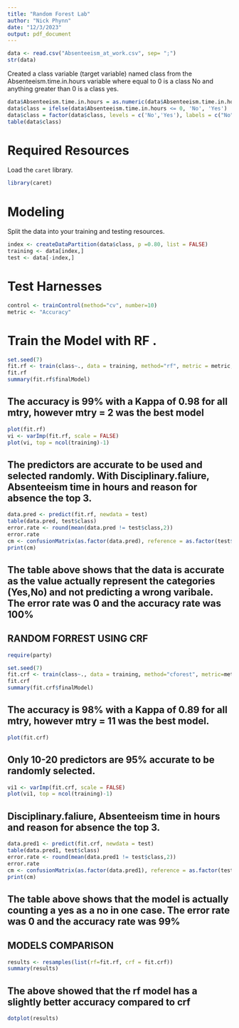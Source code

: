 ```yaml
---
title: "Random Forest Lab"
author: "Nick Phynn"
date: "12/3/2023"
output: pdf_document
---
```


```r
data <- read.csv("Absenteeism_at_work.csv", sep= ";")
str(data)
```

Created a class variable (target variable) named class from the Absenteeism.time.in.hours variable where equal to 0 is a class No and anything greater than 0 is a class yes.
 
```r
data$Absenteeism.time.in.hours = as.numeric(data$Absenteeism.time.in.hours)
data$class = ifelse(data$Absenteeism.time.in.hours <= 0, 'No', 'Yes')
data$class = factor(data$class, levels = c('No','Yes'), labels = c("No","Yes"))
table(data$class)
```


# Required Resources

Load the `caret` library. 

```r
library(caret)
```

# Modeling

Split the data into your training and testing resources. 

```r
index <- createDataPartition(data$class, p =0.80, list = FALSE)
training <- data[index,]
test <- data[-index,]
```

# Test Harnesses 

```r
control <- trainControl(method="cv", number=10)
metric <- "Accuracy"
```

# Train the Model with RF . 


```r
set.seed(7)
fit.rf <- train(class~., data = training, method="rf", metric = metric, trControl = control)
fit.rf
summary(fit.rf$finalModel)
```


## The accuracy is 99% with a Kappa of 0.98 for all mtry, however mtry = 2 was the best model

```r
plot(fit.rf)
vi <- varImp(fit.rf, scale = FALSE)
plot(vi, top = ncol(training)-1)
```


## The predictors are accurate to be used and selected randomly. With Disciplinary.faliure, Absenteeism time in hours and reason for absence the top 3. 


```r
data.pred <- predict(fit.rf, newdata = test)
table(data.pred, test$class)
error.rate <- round(mean(data.pred != test$class,2))
error.rate
cm <- confusionMatrix(as.factor(data.pred), reference = as.factor(test$class), mode = "prec_recall")
print(cm)
```

## The table above shows that the data is accurate as the value actually represent the categories (Yes,No) and not predicting a wrong varibale. The error rate was 0 and the accuracy rate was 100%

## RANDOM FORREST USING CRF

```r
require(party)
```

```r
set.seed(7)
fit.crf <- train(class~., data = training, method="cforest", metric=metric, trControl=control)
fit.crf
summary(fit.crf$finalModel)
```

## The accuracy is 98% with a Kappa of 0.89 for all mtry, however mtry = 11 was the best model. 


```r
plot(fit.crf)
```

## Only 10-20 predictors are 95% accurate to be randomly selected. 

```r
vi1 <- varImp(fit.crf, scale = FALSE)
plot(vi1, top = ncol(training)-1)
```

## Disciplinary.faliure, Absenteeism time in hours and reason for absence the top 3. 

```r
data.pred1 <- predict(fit.crf, newdata = test)
table(data.pred1, test$class)
error.rate <- round(mean(data.pred1 != test$class,2))
error.rate
cm <- confusionMatrix(as.factor(data.pred1), reference = as.factor(test$class), mode = "prec_recall")
print(cm)
```

## The table above shows that the model is actually counting a yes as a no in one case. The error rate was 0 and the accuracy rate was 99%

## MODELS COMPARISON

```r
results <- resamples(list(rf=fit.rf, crf = fit.crf))
summary(results)
```

## The above showed that the rf model has a slightly better accuracy compared to crf

```r
dotplot(results)
```

